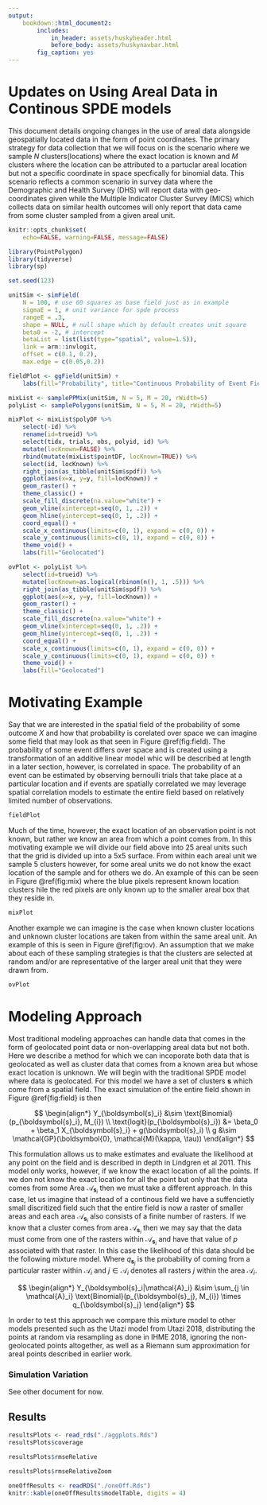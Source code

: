 ```yaml
---
output: 
    bookdown::html_document2:
        includes:
            in_header: assets/huskyheader.html
            before_body: assets/huskynavbar.html
        fig_caption: yes
---
```


# Updates on Using Areal Data in Continous SPDE models {-}  

This document details ongoing changes in the use of areal data alongside geospatially located data in the form of point coordinates. The primary strategy for data collection that we will focus on is the scenario where we sample $N$ clusters(locations) where the exact location is known and $M$ clusters where the location can be attributed to a partuclar areal location but not a specific coordinate in space specfically for binomial data. This scenario reflects a common scenario in survey data where the Demographic and Health Survey (DHS) will report data with geo-coordinates given while the Multiple Indicator Cluster Survey (MICS) which collects data on similar health outcomes will only report that data came from some cluster sampled from a given areal unit. 

```r
knitr::opts_chunk$set(
    echo=FALSE, warning=FALSE, message=FALSE)
```

```r
library(PointPolygon)
library(tidyverse)
library(sp)

set.seed(123)

unitSim <- simField(
    N = 100, # use 60 squares as base field just as in example
    sigmaE = 1, # unit variance for spde process
    rangeE = .3,
    shape = NULL, # null shape which by default creates unit square
    beta0 = -2, # intercept
    betaList = list(list(type="spatial", value=1.5)), 
    link = arm::invlogit,
    offset = c(0.1, 0.2),
    max.edge = c(0.05,0.2))

fieldPlot <- ggField(unitSim) +
    labs(fill="Probability", title="Continuous Probability of Event Field")

mixList <- samplePPMix(unitSim, N = 5, M = 20, rWidth=5)
polyList <- samplePolygons(unitSim, N = 5, M = 20, rWidth=5)

mixPlot <- mixList$polyDF %>%
    select(-id) %>%
    rename(id=trueid) %>%
    select(tidx, trials, obs, polyid, id) %>%
    mutate(locKnown=FALSE) %>%
    rbind(mutate(mixList$pointDF, locKnown=TRUE)) %>%
    select(id, locKnown) %>%
    right_join(as_tibble(unitSim$spdf)) %>%
    ggplot(aes(x=x, y=y, fill=locKnown)) +
    geom_raster() +
    theme_classic() +
    scale_fill_discrete(na.value="white") +
    geom_vline(xintercept=seq(0, 1, .2)) +
    geom_hline(yintercept=seq(0, 1, .2)) +
    coord_equal() +
    scale_x_continuous(limits=c(0, 1), expand = c(0, 0)) +
    scale_y_continuous(limits=c(0, 1), expand = c(0, 0)) +
    theme_void() +
    labs(fill="Geolocated")

ovPlot <- polyList %>%
    select(id=trueid) %>%
    mutate(locKnown=as.logical(rbinom(n(), 1, .5))) %>%
    right_join(as_tibble(unitSim$spdf)) %>%
    ggplot(aes(x=x, y=y, fill=locKnown)) +
    geom_raster() +
    theme_classic() +
    scale_fill_discrete(na.value="white") +
    geom_vline(xintercept=seq(0, 1, .2)) +
    geom_hline(yintercept=seq(0, 1, .2)) +
    coord_equal() +
    scale_x_continuous(limits=c(0, 1), expand = c(0, 0)) +
    scale_y_continuous(limits=c(0, 1), expand = c(0, 0)) +
    theme_void() +
    labs(fill="Geolocated")
```

# Motivating Example

Say that we are interested in the spatial field of the probability of some outcome $X$ and how that probability is corelated over space we can imagine some field that may look as that seen in Figure \@ref(fig:field). The probability of some event differs over space and is created using a transformation of an additive linear model whic will be described at length in a later section, however, is correlated in space. The probability of an event can be estimated by observing bernoulli trials that take place at a particular location and if events are spatially correlated we may leverage spatial correlation models to estimate the entire field based on relatively limited number of observations.  

```r
fieldPlot
```

Much of the time, however, the exact location of an observation point is not known, but rather we know an area from which a point comes from. In this motivating example we will divide our field above into 25 areal units such that the grid is divided up into a 5x5 surface. From within each areal unit we sample 5 clusters however, for some areal units we do not know the exact location of the sample and for others we do. An example of this can be seen in Figure \@ref(fig:mix) where the blue pixels represent known location clusters hile the red pixels are only known up to the smaller areal box that they reside in.

```r
mixPlot
```

Another example we can imagine is the case when known cluster locations and unknown cluster locations are taken from within the same areal unit. An example of this is seen in Figure \@ref(fig:ov). An assumption that we make about each of these sampling strategies is that the clusters are selected at random and/or are representative of the larger areal unit that they were drawn from.

```r
ovPlot
```

# Modeling Approach  

Most traditional modeling approaches can handle data that comes in the form of geolocated point data or non-overlapping areal data but not both. Here we describe a method for which we can incoporate both data that is geolocated as well as cluster data that comes from a known area but whose exact location is unknown. We will begin with the traditional SPDE model where data is geolocated. For this model we have a set of clusters $\boldsymbol{s}$ which come from a spatial field. The exact simulation of the entire field shown in Figure \@ref{fig:field} is then 

$$
\begin{align*}
Y_{\boldsymbol{s}_i} &\sim \text{Binomial}(p_{\boldsymbol{s}_i}, M_{i}) \\
\text{logit}(p_{\boldsymbol{s}_i}) &= \beta_0 + \beta_1 X_{\boldsymbol{s}_i} + g(\boldsymbol{s}_i) \\
g &\sim \mathcal{GP}(\boldsymbol{0}, \mathcal{M}(\kappa, \tau))
\end{align*}
$$

This formulation allows us to make estimates and evaluate the likelihood at any point on the field and is described in depth in Lindgren et al 2011. This model only works, however, if we know the exact location of all the points. If we don not know the exact location for all the point but only that the data comes from some Area $\mathcal{A}_{\boldsymbol{s}_i}$ then we must take a different approach. In this case, let us imagine that instead of a continous field we have a suffencietly small discritized field such that the entire field is now a raster of smaller areas and each area $\mathcal{A}_{\boldsymbol{s}_i}$ also consists of a finite number of rasters. If we know that a cluster comes from area $\mathcal{A}_{\boldsymbol{s}_i}$ then we may say that the data must come from one of the rasters within $\mathcal{A}_{\boldsymbol{s}_i}$ and have that value of $p$ associated with that raster. In this case the likelihood of this data should be the following mixture model. Where $q_{\boldsymbol{s}_j}$ is the probability of coming from a particular raster within $\mathcal{A}_i$ and $j \in \mathcal{A}_i$ denotes all rasters $j$ within the area $\mathcal{A}_i$.

$$
\begin{align*}
Y_{\boldsymbol{s}_i|\mathcal{A}_i} &\sim 
\sum_{j \in \mathcal{A}_i}
\text{Binomial}(p_{\boldsymbol{s}_j}, M_{i}) \times 
q_{\boldsymbol{s}_j}
\end{align*}
$$

In order to test this approach we compare this mixture model to other models presented such as the Utazi model from Utazi 2018, distributing the points at random via resampling as done in IHME 2018, ignoring the non-geolocated points altogether, as well as a Riemann sum approximation for areal points described in earlier work. 

### Simulation Variation

See other document for now.

## Results
```r
resultsPlots <- read_rds("./aggplots.Rds")
resultsPlots$coverage
```

```r
resultsPlots$rmseRelative
```

```r
resultsPlots$rmseRelativeZoom
```

```r
oneOffResults <- readRDS("./oneOff.Rds")
knitr::kable(oneOffResults$modelTable, digits = 4)
```